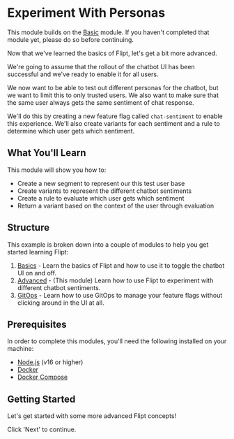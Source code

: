 # Experiment With Personas

This module builds on the [Basic](/) module. If you haven't completed that module yet, please do so before continuing.

Now that we've learned the basics of Flipt, let's get a bit more advanced.

We're going to assume that the rollout of the chatbot UI has been successful and we've ready to enable it for all users.

We now want to be able to test out different personas for the chatbot, but we want to limit this to only trusted users. We also want to make sure that the same user always gets the same sentiment of chat response.

We'll do this by creating a new feature flag called `chat-sentiment` to enable this experience. We'll also create variants for each sentiment and a rule to determine which user gets which sentiment.

## What You'll Learn

This module will show you how to:

- Create a new segment to represent our this test user base
- Create variants to represent the different chatbot sentiments
- Create a rule to evaluate which user gets which sentiment
- Return a variant based on the context of the user through evaluation

## Structure

This example is broken down into a couple of modules to help you get started learning Flipt:

1. [Basics](/) - Learn the basics of Flipt and how to use it to toggle the chatbot UI on and off.
2. [Advanced](/advanced) - (This module) Learn how to use Flipt to experiment with different chatbot sentiments.
3. [GitOps](/gitops) - Learn how to use GitOps to manage your feature flags without clicking around in the UI at all.

## Prerequisites

In order to complete this modules, you'll need the following installed on your machine:

- [Node.js](https://nodejs.org/en/download/) (v16 or higher)
- [Docker](https://docs.docker.com/get-docker/)
- [Docker Compose](https://docs.docker.com/compose/install/)

## Getting Started

Let's get started with some more advanced Flipt concepts!

Click 'Next' to continue.
